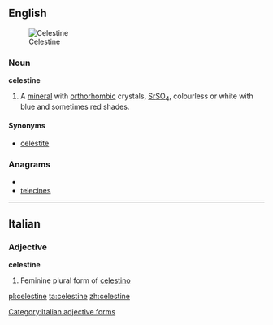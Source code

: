 ==English==
[[Image:Celestina mineral.jpg|thumb|Celestine]]

===Noun===
'''celestine'''

# {{mineralogy}} A [[mineral]] with [[orthorhombic]] crystals, [[strontium|Sr]][[sulfur|S]][[oxygen|O]]<sub>4</sub>, colourless or white with blue and sometimes red shades.

====Synonyms====
* [[celestite]]

===Anagrams===
* {{alphagram|ceeeilnst}}
* [[telecines#English|telecines]]


----

==Italian==

===Adjective===
'''celestine''' {{f}}

# Feminine plural form of [[celestino]]

[[Category:Italian adjective forms]]

[[pl:celestine]]
[[ta:celestine]]
[[zh:celestine]]